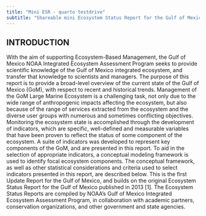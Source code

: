 ```yaml
---
title: "Mini ESR - quarto testdrive"
subtitle: "Shareable mini Ecosystem Status Report for the Gulf of Mexico Integrated Ecosystem Assessment Program"
---
```


## INTRODUCTION {#introduction}

With the aim of supporting Ecosystem-Based Management, the Gulf of Mexico NOAA Integrated Ecosystem Assessment Program seeks to provide scientific knowledge of the Gulf of Mexico integrated ecosystem, and transfer that knowledge to scientists and managers. The purpose of this report is to provide a broad-level overview of the current state of the Gulf of Mexico (GoM), with respect to recent and historical trends. Management of the GoM Large Marine Ecosystem is a challenging task, not only due to the wide range of anthropogenic impacts affecting the ecosystem, but also because of the range of services extracted from the ecosystem and the diverse user groups with numerous and sometimes conflicting objectives. Monitoring the ecosystem state is accomplished through the development of indicators, which are specific, well-defined and measurable variables that have been proven to reflect the status of some component of the ecosystem. A suite of indicators was developed to represent key components of the GoM, and are presented in this report. To aid in the selection of appropriate indicators, a conceptual modeling framework is used to identify focal ecosystem components. The conceptual framework, as well as other statistical considerations and criteria used to select indicators presented in this report, are described below. This is the first Update Report for the Gulf of Mexico, and builds on the original Ecosystem Status Report for the Gulf of Mexico published in 2013 [1]. The Ecosystem Status Reports are compiled by NOAA’s Gulf of Mexico Integrated Ecosystem Assessment Program, in collaboration with academic partners, conservation organizations, and other government and state agencies.